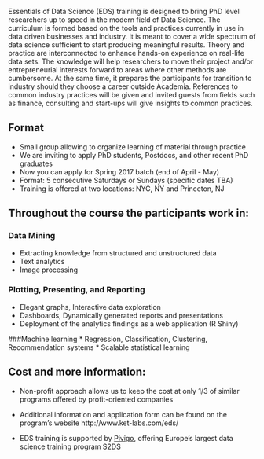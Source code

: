 Essentials of Data Science (EDS) training is designed to bring PhD level researchers up to speed in the modern field of Data Science. The curriculum is formed based on the tools and practices currently in use in data driven businesses and industry. It is meant to cover a wide spectrum of data science sufficient to start producing meaningful results. Theory and practice are interconnected to enhance hands-on experience on real-life data sets. The knowledge will help researchers to move their project and/or entrepreneurial interests forward to areas where other methods are cumbersome. At the same time, it prepares the participants for transition to industry should they choose a career outside Academia. References to common industry practices will be given and invited guests from fields such as finance, consulting and start-ups will give insights to common practices.

## Format

* Small group allowing to organize learning of material through practice
* We are inviting to apply PhD students, Postdocs, and other recent PhD graduates
* Now you can apply for Spring 2017 batch (end of April - May)
* Format: 5 consecutive Saturdays or Sundays (specific dates TBA)
* Training is offered at two locations: NYC, NY and Princeton, NJ


## Throughout the course the participants work in:

### Data Mining
* Extracting knowledge from structured and unstructured data
* Text analytics
* Image processing

### Plotting, Presenting, and Reporting
* Elegant graphs, Interactive data exploration
* Dashboards, Dynamically generated reports and presentations
* Deployment of the analytics findings as a web application (R Shiny)

###Machine learning
* Regression, Classification, Clustering, Recommendation systems
* Scalable statistical learning

## Cost and more information: 

* Non-profit approach allows us to keep the cost at only 1/3 of similar programs offered by profit-oriented companies

* Additional information and application form can be found on the program's website http://www.ket-labs.com/eds/

* EDS training is supported by [Pivigo](https://www.pivigo.com/), offering Europe’s largest data science training program [S2DS](http://www.s2ds.org/) 


